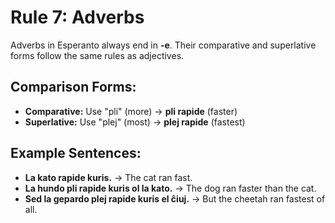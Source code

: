 # Rule 7: Adverbs

Adverbs in Esperanto always end in **-e**. Their comparative and superlative forms follow the same rules as adjectives.

## Comparison Forms:
- **Comparative:** Use "pli" (more) → **pli rapide** (faster)
- **Superlative:** Use "plej" (most) → **plej rapide** (fastest)

## Example Sentences:
- **La kato rapide kuris.** → The cat ran fast.
- **La hundo pli rapide kuris ol la kato.** → The dog ran faster than the cat.
- **Sed la gepardo plej rapide kuris el ĉiuj.** → But the cheetah ran fastest of all.
